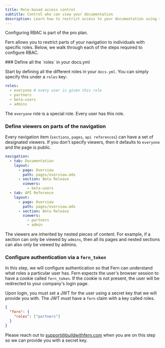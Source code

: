 ```yaml
---
title: Role-based access control
subtitle: Control who can view your documentation
description: Learn how to restrict access to your documentation using role-based access control (RBAC)
---
```


<Note>Configuring RBAC is part of the pro plan.</Note>

Fern allows you to restrict parts of your navigation to individuals with specific roles. Below, we walk through each of the steps
required to configure RBAC.

<Steps>
### Define all the `roles` in your docs.yml

Start by defining all the different roles in your `docs.yml`. You can simply specify this under a `roles` key:

```yml docs.yml
roles:
  - everyone # every user is given this role
  - partners
  - beta-users
  - admins
```

<Info>The `everyone` role is a special role. Every user has this role.</Info>

### Define viewers on parts of the navigation

Every navigation item (`sections`, `pages`, `api references`) can have a set of designated viewers. If you don't
specify viewers, then it defaults to `everyone` and the page is public.

```yml docs.yml {7-8,14-16}
navigation:
  - tab: Documentation
    layout:
      - page: Overview
        path: pages/overview.mdx
      - section: Beta Release
        viewers:
          - beta-users
  - tab: API Reference
    layout:
      - page: Overview
        path: pages/overview.mdx
      - section: Beta Release
        viewers:
          - partners
          - admin
```

The viewers are inherited by nested pieces of content. For example, if a section can only be viewed by `admins`, then all its
pages and nested sections can also only be viewed by admins.

### Configure authentication via a `fern_token`

In this step, we will configure authentication so that Fern can understand what roles a particular user has. Fern expects the user's
browser session to have a cookie called `fern_token`. If the cookie is not present, the user will be redirected to your company's
login page.

Upon login, you must set a JWT for the user using a secret key that we will provide you with. The JWT must have a `fern` claim
with a key called roles.

```json
{
  "fern": {
    "roles": ["partners"]
  }
}
```

<Note>Please reach out to support@buildwithfern.com when you are on this step so we can provide you with a secret key.</Note>

</Steps>

